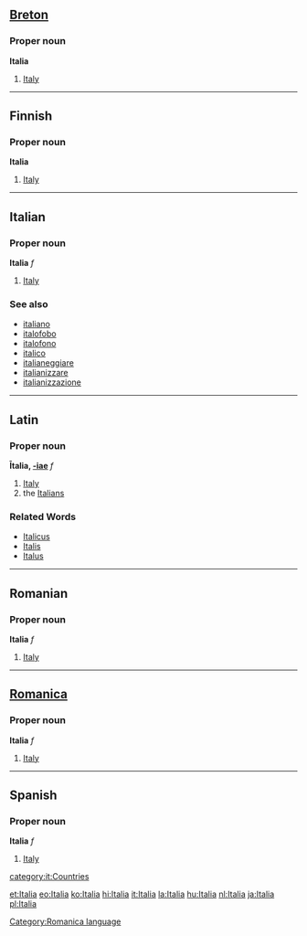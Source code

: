 ==[[Breton]]==
===Proper noun===
'''Italia'''

#[[Italy]]

----
==Finnish==
===Proper noun===
'''Italia'''

#[[Italy]]

----
==Italian==
===Proper noun===
'''Italia''' ''f''

# [[Italy]]

===See also===
*[[italiano]]
*[[italofobo]]
*[[italofono]]
*[[italico]]
*[[italianeggiare]]
*[[italianizzare]]
*[[italianizzazione]]

----

==Latin==
===Proper noun===
'''Ītalia, [[Wiktionary Appendix:Latin first declension|-iae]]''' ''f''

#[[Italy]]
#the [[Italian]]s

===Related Words===
*[[Italicus]]
*[[Italis]]
*[[Italus]]
----
==Romanian==
===Proper noun===
'''Italia''' ''f''

#[[Italy]]

----
==[[Romanica]]==
[[Category:Romanica language]]
===Proper noun===
'''Italia''' ''f''

#[[Italy]]

----

==Spanish==
===Proper noun===
'''Italia''' ''f''

#[[Italy]]
[[category:it:Countries]]

[[et:Italia]]
[[eo:Italia]]
[[ko:Italia]]
[[hi:Italia]]
[[it:Italia]]
[[la:Italia]]
[[hu:Italia]]
[[nl:Italia]]
[[ja:Italia]]
[[pl:Italia]]